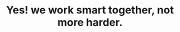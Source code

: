 ---
title: "<span>Yes! we work</span> smart together, not more harder."
description: "Attention, we take out our round glasses and our sweater with elbow patches to go back to the origins of the user experience: the first mention of the user and its importance was born in the"
companies:
  - "Google"
  - "Pinterest"
  - "Instagram"
image: "/assets/imgs/gallery/img-s-16.png"
shape:
  light: "/assets/imgs/shape/img-s-32.png"
  dark: "/assets/imgs/shape/img-s-32-light.png"
---